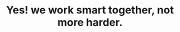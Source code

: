 ---
title: "<span>Yes! we work</span> smart together, not more harder."
description: "Attention, we take out our round glasses and our sweater with elbow patches to go back to the origins of the user experience: the first mention of the user and its importance was born in the"
companies:
  - "Google"
  - "Pinterest"
  - "Instagram"
image: "/assets/imgs/gallery/img-s-16.png"
shape:
  light: "/assets/imgs/shape/img-s-32.png"
  dark: "/assets/imgs/shape/img-s-32-light.png"
---